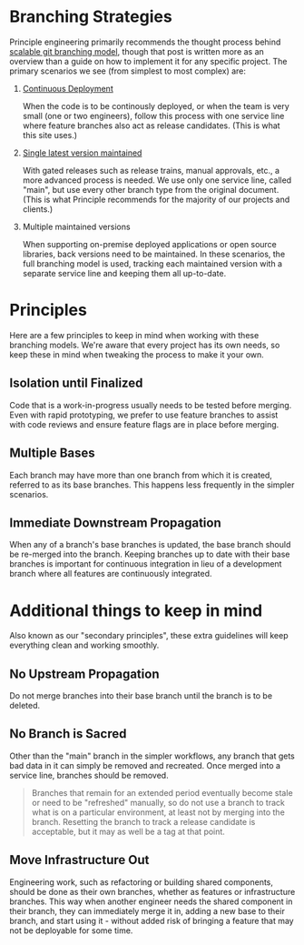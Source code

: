 
# Branching Strategies

Principle engineering primarily recommends the thought process behind [scalable git branching model][1], though that
post is written more as an overview than a guide on how to implement it for any specific project. The primary scenarios
we see (from simplest to most complex) are:

1. [Continuous Deployment](./continuous-deployment/)

   When the code is to be continously deployed, or when the team is very small (one or two engineers), follow this process
   with one service line where feature branches also act as release candidates. (This is what this site uses.)

2. [Single latest version maintained](./single-latest-version/)

   With gated releases such as release trains, manual approvals, etc., a more advanced process is needed. We use only
   one service line, called "main", but use every other branch type from the original document. (This is what
   Principle recommends for the majority of our projects and clients.)

3. Multiple maintained versions

   When supporting on-premise deployed applications or open source libraries, back versions need to be maintained. In
   these scenarios, the full branching model is used, tracking each maintained version with a separate service line
   and keeping them all up-to-date.

# Principles

Here are a few principles to keep in mind when working with these branching models. We're aware that every project has
its own needs, so keep these in mind when tweaking the process to make it your own.

## Isolation until Finalized

Code that is a work-in-progress usually needs to be tested before merging. Even with rapid prototyping, we prefer to
use feature branches to assist with code reviews and ensure feature flags are in place before merging.

## Multiple Bases

Each branch may have more than one branch from which it is created, referred to as its base branches. This happens less
frequently in the simpler scenarios.

## Immediate Downstream Propagation

When any of a branch's base branches is updated, the base branch should be re-merged into the branch. Keeping branches
up to date with their base branches is important for continuous integration in lieu of a development branch where all
features are continuously integrated.

# Additional things to keep in mind

Also known as our "secondary principles", these extra guidelines will keep everything clean and working smoothly.

## No Upstream Propagation

Do not merge branches into their base branch until the branch is to be deleted.

## No Branch is Sacred

Other than the "main" branch in the simpler workflows, any branch that gets bad data in it can simply be removed and
recreated. Once merged into a service line, branches should be removed.

> Branches that remain for an extended period eventually become stale or need to be "refreshed" manually, so do not use
> a branch to track what is on a particular environment, at least not by merging into the branch. Resetting the branch
> to track a release candidate is acceptable, but it may as well be a tag at that point.

## Move Infrastructure Out

Engineering work, such as refactoring or building shared components, should be done as their own branches, whether as
features or infrastructure branches. This way when another engineer needs the shared component in their branch, they
can immediately merge it in, adding a new base to their branch, and start using it - without added risk of bringing a
feature that may not be deployable for some time.

[1]: https://principlestudios.com/article/a-scalable-git-branching-model

